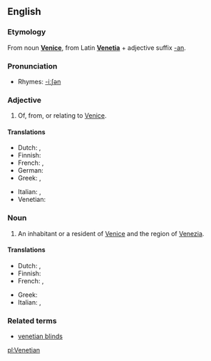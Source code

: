 ==English==

===Etymology===
From noun '''[[Venice]]''', from Latin '''[[Venetia]]''' + adjective suffix [[-an]].

===Pronunciation===
*Rhymes: [[Rhymes:English:-iːʃən|-iːʃən]]

===Adjective===
{{en-adj|-}}

# Of, from, or relating to [[Venice]].

====Translations====
{{trans-top|relating to Venice}}
*Dutch: {{t|nl|Venetiaans}}, {{t|nl|Venetiaanse}}
*Finnish: {{t-|fi|venetsialainen}}
*French: {{t|fr|vénitien|m}}, {{t|fr|vénitienne|f}}
*German: {{t|de|venezianisch}}
*Greek: {{t|el|βενετσιάνικος}}, {{t|el|ενετικός}}
{{trans-mid}}
*Italian: {{t+|it|veneziano|m}}, {{t+|it|veneziana|f}}
*Venetian: {{tø|vec|venessian|m}}
{{trans-bottom}}

===Noun===
{{en-noun}}

# An inhabitant or a resident of [[Venice]] and the region of [[Venezia]].

====Translations====
{{trans-top|inhabitant of Venice}}
*Dutch: {{t|nl|Venetiaan|m}}, {{t|nl|Venetiaanse|f}}
*Finnish: {{t-|fi|venetsialainen}}
*French: {{t|fr|vénitien|m}}, {{t|fr|vénitienne|f}}
{{trans-mid}}
*Greek: {{t|el|Βενετσιάνος}} {{m}}
*Italian: {{t+|it|veneziano|m}}, {{t+|it|veneziana|f}}
{{trans-bottom}}

===Related terms===
*[[venetian blinds]]

[[pl:Venetian]]